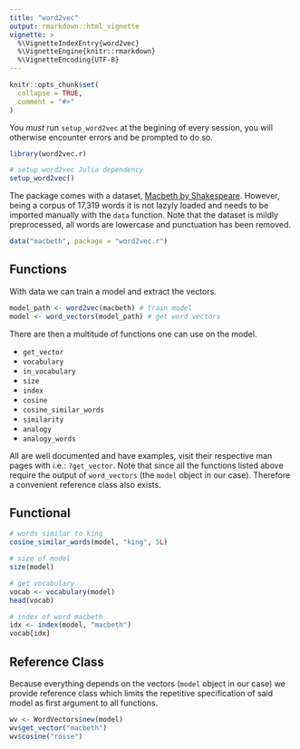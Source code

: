 ```yaml
---
title: "word2vec"
output: rmarkdown::html_vignette
vignette: >
  %\VignetteIndexEntry{word2vec}
  %\VignetteEngine{knitr::rmarkdown}
  %\VignetteEncoding{UTF-8}
---
```


```r
knitr::opts_chunk$set(
  collapse = TRUE,
  comment = "#>"
)
```

You _must_ run `setup_word2vec` at the begining of every session, you will otherwise encounter errors and be prompted to do so.

```r
library(word2vec.r)

# setup word2vec Julia dependency
setup_word2vec()
```

The package comes with a dataset, [Macbeth by Shakespeare](https://en.wikipedia.org/wiki/Macbeth). However, being a corpus of 17,319 words it is not lazyly loaded and needs to be imported manually with the `data` function. Note that the dataset is mildly preprocessed, all words are lowercase and punctuation has been removed.

```r
data("macbeth", package = "word2vec.r")
```

## Functions

With data we can train a model and extract the vectors.

```r
model_path <- word2vec(macbeth) # train model
model <- word_vectors(model_path) # get word vectors
```

There are then a multitude of functions one can use on the model.

- `get_vector`
- `vocabulary`
- `in_vocabulary`
- `size`
- `index`
- `cosine`
- `cosine_similar_words`
- `similarity`
- `analogy`
- `analogy_words`

All are well documented and have examples, visit their respective man pages with i.e.: `?get_vector`. Note that since all the functions listed above require the output of `word_vectors` (the `model` object in our case). Therefore a convenient reference class also exists.

## Functional

```r
# words similar to king
cosine_similar_words(model, "king", 5L)

# size of model
size(model)

# get vocabulary
vocab <- vocabulary(model)
head(vocab)

# index of word macbeth
idx <- index(model, "macbeth")
vocab[idx]
```

## Reference Class

Because everything depends on the vectors (`model` object in our case) we provide reference class which limits the repetitive specification of said model as first argument to all functions.

```r
wv <- WordVectors$new(model)
wv$get_vector("macbeth")
wv$cosine("rosse")
```
